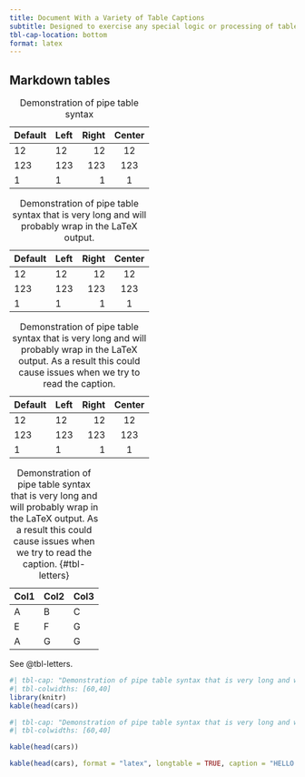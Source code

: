 ```yaml
---
title: Document With a Variety of Table Captions
subtitle: Designed to exercise any special logic or processing of table captions
tbl-cap-location: bottom
format: latex
---
```



## Markdown tables


| Default | Left | Right | Center |
|---------|:-----|------:|:------:|
| 12      | 12   |    12 |   12   |
| 123     | 123  |   123 |  123   |
| 1       | 1    |     1 |   1    |

: Demonstration of pipe table syntax


| Default | Left | Right | Center |
|---------|:-----|------:|:------:|
| 12      | 12   |    12 |   12   |
| 123     | 123  |   123 |  123   |
| 1       | 1    |     1 |   1    |

: Demonstration of pipe table syntax that is very long and will probably wrap in the LaTeX output.

| Default | Left | Right | Center |
|---------|:-----|------:|:------:|
| 12      | 12   |    12 |   12   |
| 123     | 123  |   123 |  123   |
| 1       | 1    |     1 |   1    |

: Demonstration of pipe table syntax that is very long and will probably wrap in the LaTeX output. As a result this could cause issues when we try to read the caption.


| Col1 | Col2 | Col3 |
|------|------|------|
| A    | B    | C    |
| E    | F    | G    |
| A    | G    | G    |

: Demonstration of pipe table syntax that is very long and will probably wrap in the LaTeX output. As a result this could cause issues when we try to read the caption. {#tbl-letters}

See @tbl-letters.


```r
#| tbl-cap: "Demonstration of pipe table syntax that is very long and will probably wrap in the LaTeX output."
#| tbl-colwidths: [60,40]
library(knitr)
kable(head(cars))
```


```r
#| tbl-cap: "Demonstration of pipe table syntax that is very long and will probably wrap in the LaTeX output. As a result this could cause issues when we try to read the caption."
#| tbl-colwidths: [60,40]

kable(head(cars))
```

```r
kable(head(cars), format = "latex", longtable = TRUE, caption = "HELLO CARS")
```

